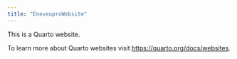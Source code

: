 ```yaml
---
title: "EneveuproWebsite"
---
```


This is a Quarto website.

To learn more about Quarto websites visit <https://quarto.org/docs/websites>.
